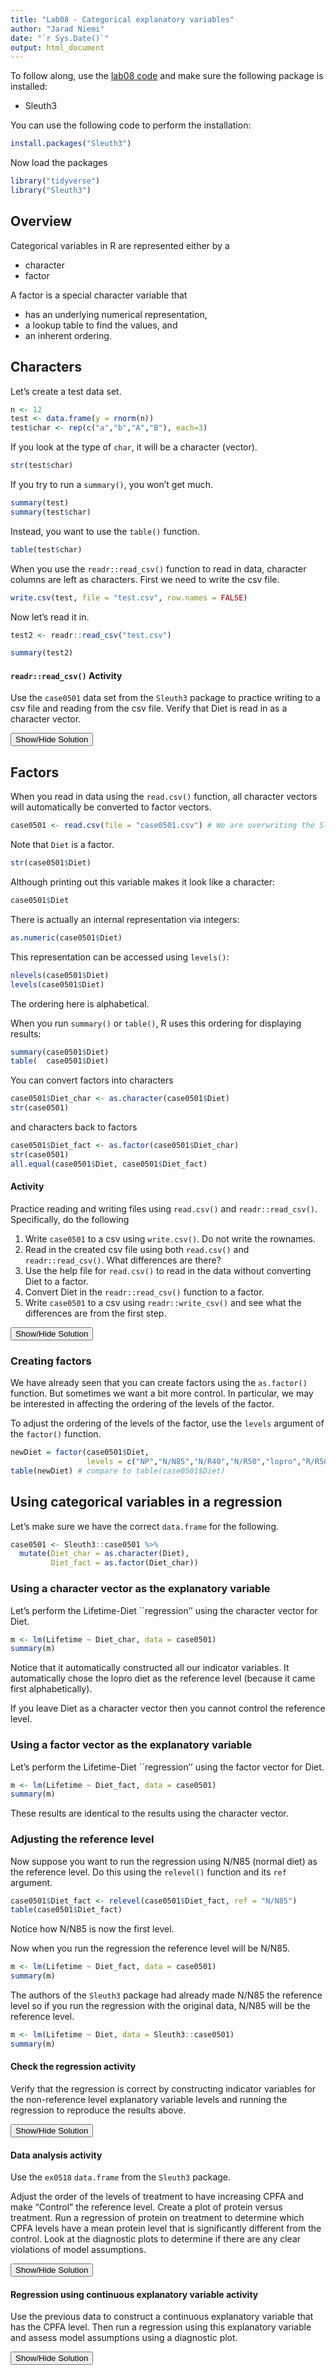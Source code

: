 ```yaml
---
title: "Lab08 - Categorical explanatory variables"
author: "Jarad Niemi"
date: "`r Sys.Date()`"
output: html_document
---
```



To follow along, use the [lab08 code](lab08.R) and make sure the following 
package is installed:

- Sleuth3

You can use the following code to perform the installation:

```r
install.packages("Sleuth3")
```

Now load the packages

```r
library("tidyverse")
library("Sleuth3")
```

## Overview

Categorical variables in R are represented either by a 

- character
- factor

A factor is a special character variable that 

- has an underlying numerical representation,
- a lookup table to find the values, and
- an inherent ordering.




## Characters

Let's create a test data set.

```r
n <- 12
test <- data.frame(y = rnorm(n))
test$char <- rep(c("a","b","A","B"), each=3)
```

If you look at the type of `char`, it will be a character (vector). 

```r
str(test$char)
```

If you try to run a `summary()`, 
you won't get much.

```r
summary(test)
summary(test$char)
```

Instead, you want to use the `table()` function.

```r
table(test$char)
```

When you use the `readr::read_csv()` function to read in data,
character columns are left as characters.
First we need to write the csv file.

```r
write.csv(test, file = "test.csv", row.names = FALSE)
```

Now let's read it in. 

```r
test2 <- readr::read_csv("test.csv")
```
```r
summary(test2)
```

#### `readr::read_csv()` Activity

Use the `case0501` data set from the `Sleuth3` package to practice 
writing to a csv file and reading from the csv file.
Verify that Diet is read in as a character vector. 

<div id="readcsv_activity_solution" style="display:none"> 
```r
write.csv(Sleuth3::case0501, file = "case0501.csv", row.names = FALSE)
tmp <- readr::read_csv("case0501.csv")
summary(tmp)
```
</div> 
<button title="Show a solution" type="button" onclick="if(document.getElementById('readcsv_activity_solution') .style.display=='none') {document.getElementById('readcsv_activity_solution') .style.display=''}else{document.getElementById('readcsv_activity_solution') .style.display='none'}">Show/Hide Solution</button>




## Factors

When you read in data using the `read.csv()` function, 
all character vectors will automatically be converted to factor vectors. 

```r
case0501 <- read.csv(file = "case0501.csv") # We are overwriting the Sleuth3::case0501 data.frame
```

Note that `Diet` is a factor. 

```r
str(case0501$Diet)
```

Although printing out this variable makes it look like a character:

```r
case0501$Diet
```

There is actually an internal representation via integers:

```r
as.numeric(case0501$Diet)
```

This representation can be accessed using `levels()`:

```r
nlevels(case0501$Diet)
levels(case0501$Diet)
```

The ordering here is alphabetical.

When you run `summary()` or `table()`, 
R uses this ordering for displaying results:

```r
summary(case0501$Diet)
table(  case0501$Diet)
```

You can convert factors into characters

```r
case0501$Diet_char <- as.character(case0501$Diet)
str(case0501)
```

and characters back to factors

```r
case0501$Diet_fact <- as.factor(case0501$Diet_char)
str(case0501)
all.equal(case0501$Diet, case0501$Diet_fact)
```


#### Activity

Practice reading and writing files using `read.csv()` and `readr::read_csv()`.
Specifically, do the following

1. Write `case0501` to a csv using `write.csv()`. Do not write the rownames.
1. Read in the created csv file using both `read.csv()` and `readr::read_csv()`. What differences are there?
1. Use the help file for `read.csv()` to read in the data without converting Diet 
to a factor.
1. Convert Diet in the `readr::read_csv()` function to a factor. 
1. Write `case0501` to a csv using `readr::write_csv()` and see what the differences are
from the first step.

<div id="readcsv2_activity_solution" style="display:none"> 
Here is what I would do
```r
# Write csv file
write.csv(case0501, file = "tmp.csv", row.names = FALSE)

# Read csv file
d  <- read.csv("tmp.csv") 
d2 <- readr::read_csv("tmp.csv") 

# Don't convert to factor when reading in
d  <- read.csv("tmp.csv", stringsAsFactors = FALSE)

# Convert Diet into a factor
d2 <- d2 %>%
  mutate(Diet = factor(Diet))

readr::write_csv(case0501, path = "tmp2.csv") # Automatically doesn't include rownames
```
Depending on your application, you may decide that `read.csv()` is what you 
typically want to use or you may decide the `readr::read_csv()` is what you 
typically want to use.
</div>
<button title="Show a solution" type="button" onclick="if(document.getElementById('readcsv2_activity_solution') .style.display=='none') {document.getElementById('readcsv2_activity_solution') .style.display=''}else{document.getElementById('readcsv2_activity_solution') .style.display='none'}">Show/Hide Solution</button>




### Creating factors

We have already seen that you can create factors using the `as.factor()` 
function. 
But sometimes we want a bit more control. 
In particular, we may be interested in affecting the ordering of the 
levels of the factor. 

To adjust the ordering of the levels of the factor, 
use the `levels` argument of the `factor()` function.

```r
newDiet = factor(case0501$Diet, 
                 levels = c("NP","N/N85","N/R40","N/R50","lopro","R/R50"))
table(newDiet) # compare to table(case0501$Diet)
```



## Using categorical variables in a regression

Let's make sure we have the correct `data.frame` for the following. 

```r
case0501 <- Sleuth3::case0501 %>%
  mutate(Diet_char = as.character(Diet),
         Diet_fact = as.factor(Diet_char))
```

### Using a character vector as the explanatory variable

Let's perform the Lifetime-Diet ``regression'' using the character vector for
Diet. 

```r
m <- lm(Lifetime ~ Diet_char, data = case0501)
summary(m)
```

Notice that it automatically constructed all our indicator variables. 
It automatically chose the lopro diet as the reference level (because it came
first alphabetically). 

If you leave Diet as a character vector then you cannot control the reference 
level. 

### Using a factor vector as the explanatory variable

Let's perform the Lifetime-Diet ``regression'' using the factor vector for
Diet. 

```r
m <- lm(Lifetime ~ Diet_fact, data = case0501)
summary(m)
```

These results are identical to the results using the character vector. 

### Adjusting the reference level

Now suppose you want to run the regression using N/N85 (normal diet) as the 
reference level. 
Do this using the `relevel()` function and its `ref` argument.

```r
case0501$Diet_fact <- relevel(case0501$Diet_fact, ref = "N/N85")
table(case0501$Diet_fact)
```

Notice how N/N85 is now the first level. 

Now  when you run the regression the reference level will be N/N85. 

```r
m <- lm(Lifetime ~ Diet_fact, data = case0501)
summary(m)
```

The authors of the `Sleuth3` package had already made N/N85 the reference level
so if you run the regression with the original data, N/N85 will be the 
reference level.

```r
m <- lm(Lifetime ~ Diet, data = Sleuth3::case0501)
summary(m)
```


#### Check the regression activity

Verify that the regression is correct by constructing indicator variables for 
the non-reference level explanatory variable levels and running the regression
to reproduce the results above.

<div id="factor_activity_solution" style="display:none"> 
```r
d <- case0501 %>% 
  mutate(X1 = Diet == "N/R40",
         X2 = Diet == "N/R50",
         X3 = Diet == "NP",
         X4 = Diet == "R/R50",
         X5 = Diet == "lopro")

m2 <- lm(Lifetime ~ X1+X2+X3+X4+X5, data = d)
summary(m2)
```
</div> 
<button title="Show a solution" type="button" onclick="if(document.getElementById('factor_activity_solution') .style.display=='none') {document.getElementById('factor_activity_solution') .style.display=''}else{document.getElementById('factor_activity_solution') .style.display='none'}">Show/Hide Solution</button>



#### Data analysis activity 

Use the `ex0518` `data.frame` from the `Sleuth3` package.

Adjust the order of the levels of treatment to have increasing CPFA and make
"Control" the reference level. 
Create a plot of protein versus treatment. 
Run a regression of protein on treatment to determine which CPFA levels have 
a mean protein level that is significantly different from the control. 
Look at the diagnostic plots to determine if there are any clear violations of
model assumptions.


<div id="data_analysis_activity_solution" style="display:none"> 

Get the data and adjust the levels of treatment. 

```r
d <- Sleuth3::ex0518 %>%
  mutate(Treatment = factor(Treatment, 
                            levels = c("Control","CPFA50","CPFA150",
                                       "CPFA300","CPFA450","CPFA600")))
```

Now create the plot.

```r
library(ggplot2)
ggplot(d, aes(Treatment, Protein)) +
  geom_jitter(height=0, width=.25) +
  theme_bw()
```

Notice that the ordering on the x-axis is according to the ordering of the 
levels of treatment. 

Now run the regression. 

```r
m <- lm(Protein ~ Treatment, data = d)
summary(m)
```

Based on this regression analysis, CPFA levels at 300 or above have 
significantly different mean protein levels. 

Finally look at the diagnostic plots.

```r
opar = par(mfrow=c(2,3))
plot(m, 1:6, ask=FALSE)
par(opar)
```

There is no clear violation here. 

</div> 
<button title="Show a solution" type="button" onclick="if(document.getElementById('data_analysis_activity_solution') .style.display=='none') {document.getElementById('data_analysis_activity_solution') .style.display=''}else{document.getElementById('data_analysis_activity_solution') .style.display='none'}">Show/Hide Solution</button>


#### Regression using continuous explanatory variable activity

Use the previous data to construct a continuous explanatory variable that has 
the CPFA level. 
Then run a regression using this explanatory variable and assess model 
assumptions using a diagnostic plot. 

<div id="data_analysis2_activity_solution" style="display:none"> 

I'm not necessarily expecting you to come up with this approach that uses 
`gsub()` and `as.numeric()`. 

```r
d <- d %>%
  mutate(cpfa = as.numeric(gsub("CPFA","", Treatment)),
         cpfa = ifelse(Treatment == "Control", 0, cpfa))
summary(d)
```

Run the regression 

```r
m <- lm(Protein ~ cpfa, data = d)

opar = par(mfrow=c(2,3))
plot(m, 1:6, ask = FALSE)
par(opar)

plot(d$cpfa, m$residuals)
```
</div> 
<button title="Show a solution" type="button" onclick="if(document.getElementById('data_analysis2_activity_solution') .style.display=='none') {document.getElementById('data_analysis2_activity_solution') .style.display=''}else{document.getElementById('data_analysis2_activity_solution') .style.display='none'}">Show/Hide Solution</button>


